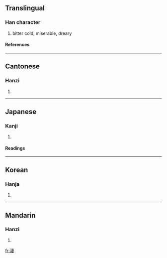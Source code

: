 {{see|凄}}

==Translingual==
===Han character===
{{Han char|rn=85|rad=水|as=08|sn=11|four=3514<sub>4</sub>|canj=水十中女 (EJLV)}}
# bitter cold, miserable, dreary
====References====
{{Han ref|kx=0629.230|dkj=17635|dj=1031.150|hdz=31645.020|uh=6DD2|ud=28114|bh=B259|bd=45657}}

----
==Cantonese==
===Hanzi===
{{yue-hanzi|jyut=|y=chai1}}
# {{defn|Cantonese}}

----
==Japanese==
===Kanji===
{{ja-kanji|grade=|rs=水08}}
# {{defn|Japanese}} 
====Readings====
{{ja-readings|on=[[せい]] (sei), [[さい]] (sai)|kun=[[さむい]] (samui)}}

----
==Korean==
===Hanja===
{{ko-hanja|hangeul=처|eumhun=|rv=cheo|mr=ch'ŏ|y=che}}
# {{defn|Korean}}

----
==Mandarin==
===Hanzi===
{{cmn-hanzi|pin=[[chuò]] ([[chuo4]]), [[qī]] ([[qi1]]), [[zhào]] ([[zhao4]]), [[zhuō]] ([[zhuo1]])|wg=ch'o<sup>4</sup>, ch'i<sup>1</sup>, chao<sup>4</sup>, cho<sup>1</sup>}}
# {{defn|Mandarin}}

[[fr:淒]]